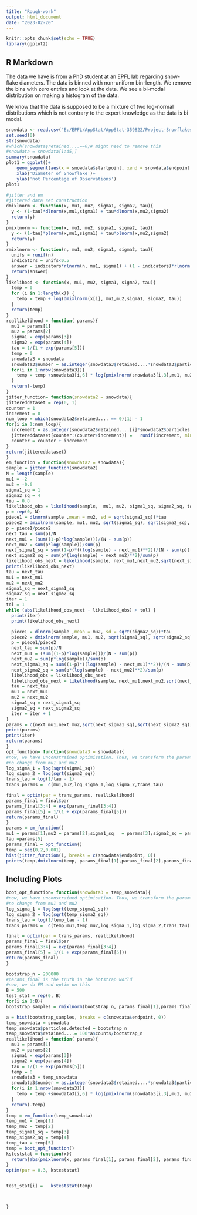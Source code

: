 ```yaml
---
title: "Rough-work"
output: html_document
date: "2023-02-20"
---
```


```r
knitr::opts_chunk$set(echo = TRUE)
library(ggplot2)
```

## R Markdown

The data we have is from a PhD student at an EPFL lab regarding snow-flake diameters. The data is binned with non-uniform bin-length. We remove the bins with zero entries and look at the data. We see a bi-modal distribution on making a histogram of the data.

We know that the data is supposed to be a mixture of two log-normal distributions which is not contrary to the expert knowledge as the data is bi modal.

```r
snowdata <- read.csv("E:/EPFL/AppStat/AppStat-359822/Project-Snowflakes/1_snow_particles.csv")
set.seed(0)
str(snowdata)
#which(snowdata$retained....==0)# might need to remove this
#snowdata = snowdata[1:45,]
summary(snowdata)
plot1 = ggplot()+
    geom_segment(aes(x = snowdata$startpoint, xend = snowdata$endpoint, y = snowdata$retained..../100, yend = snowdata$retained..../100))+ 
    xlab('Diameter of Snowflake')+
    ylab('not Percentage of Observations')
plot1
```

```r
#jitter and em
#jittered data set construction
dmixlnorm <- function(x, mu1, mu2, sigma1, sigma2, tau){
  y <- (1-tau)*dlnorm(x,mu1,sigma1) + tau*dlnorm(x,mu2,sigma2)
  return(y)
}
pmixlnorm <- function(x, mu1, mu2, sigma1, sigma2, tau){
  y <- (1-tau)*plnorm(x,mu1,sigma1) + tau*plnorm(x,mu2,sigma2)
  return(y)
}
rmixlnorm <- function(n, mu1, mu2, sigma1, sigma2, tau){
  unifs = runif(n)
  indicators = unifs<0.5
  answer = indicators*rlnorm(n, mu1, sigma1) + (1 - indicators)*rlnorm(n, mu2, sigma2)
  return(answer)
}
likelihood <- function(x, mu1, mu2, sigma1, sigma2, tau){
  temp = 0
  for (i in 1:length(x)) {
    temp = temp + log(dmixlnorm(x[i], mu1,mu2,sigma1, sigma2, tau))
  }
  return(temp)
}
reallikelihood = function( params){
  mu1 = params[1]
  mu2 = params[2]
  sigma1 = exp(params[3])
  sigma2 = exp(params[4])
  tau = 1/(1 + exp(params[5]))
  temp = 0
  snowdata3 = snowdata
  snowdata3$number = as.integer(snowdata3$retained....*snowdata3$particles.detected/100)
  for(i in 1:nrow(snowdata3)){
    temp = temp +snowdata3[i,6] * log(pmixlnorm(snowdata3[i,3],mu1, mu2, sigma1, sigma2, tau) - pmixlnorm(snowdata3[i,2], mu1, mu2, sigma1, sigma2, tau))
  }
  return(-temp)
}
jitter_function= function(snowdata2 = snowdata){
jittereddataset = rep(0, 1)
counter = 1
increment = 0
num_loop = which(snowdata2$retained.... == 0)[1] - 1
for(i in 1:num_loop){
  increment = as.integer(snowdata2$retained....[i]*snowdata2$particles.detected[i]/100)
  jittereddataset[counter:(counter+increment)] =   runif(increment, min = snowdata2$startpoint[i], max = snowdata2$endpoint[i])
  counter = counter + increment
}
return(jittereddataset)
}
em_function = function(snowdata2 = snowdata){
sample = jitter_function(snowdata2)
N = length(sample)
mu1 = -2
mu2 = -0.6
sigma1_sq = 1
sigma2_sq = 4
tau = 0.8
likelihood_obs = likelihood(sample,  mu1, mu2, sigma1_sq, sigma2_sq, tau)
p = rep(0, N)
piece1 = dlnorm(sample ,mean = mu2, sd = sqrt(sigma2_sq))*tau
piece2 = dmixlnorm(sample, mu1, mu2, sqrt(sigma1_sq), sqrt(sigma2_sq), tau)
p = piece1/piece2
next_tau = sum(p)/N
next_mu1 = (sum((1-p)*log(sample)))/(N - sum(p))
next_mu2 = sum(p*log(sample))/sum(p)
next_sigma1_sq = sum((1-p)*((log(sample) - next_mu1)**2))/(N - sum(p))
next_sigma2_sq = sum(p*(log(sample) - next_mu2)**2)/sum(p)
likelihood_obs_next = likelihood(sample, next_mu1,next_mu2,sqrt(next_sigma1_sq),sqrt(next_sigma2_sq),next_tau)
print(likelihood_obs_next)
tau = next_tau
mu1 = next_mu1
mu2 = next_mu2
sigma1_sq = next_sigma1_sq
sigma2_sq = next_sigma2_sq
iter = 1
tol = 1
while (abs(likelihood_obs_next - likelihood_obs) > tol) {
  print(iter)
  print(likelihood_obs_next)

  piece1 = dlnorm(sample ,mean = mu2, sd = sqrt(sigma2_sq))*tau
  piece2 = dmixlnorm(sample, mu1, mu2, sqrt(sigma1_sq), sqrt(sigma2_sq), tau)
  p = piece1/piece2
  next_tau = sum(p)/N
  next_mu1 = (sum((1-p)*log(sample)))/(N - sum(p))
  next_mu2 = sum(p*log(sample))/sum(p)
  next_sigma1_sq = sum((1-p)*((log(sample) - next_mu1)**2))/(N - sum(p))
  next_sigma2_sq = sum(p*(log(sample) - next_mu2)**2)/sum(p)
  likelihood_obs = likelihood_obs_next
  likelihood_obs_next = likelihood(sample, next_mu1,next_mu2,sqrt(next_sigma1_sq),sqrt(next_sigma2_sq),next_tau)
  tau = next_tau
  mu1 = next_mu1
  mu2 = next_mu2
  sigma1_sq = next_sigma1_sq
  sigma2_sq = next_sigma2_sq
  iter = iter + 1
}
params = c(next_mu1,next_mu2,sqrt(next_sigma1_sq),sqrt(next_sigma2_sq),next_tau)
print(params)
print(iter)
return(params)
}
opt_function= function(snowdata3 = snowdata){
#now, we have unconstrained optimisation. Thus, we transform the paramters so that they are on the real line.
#no change from mu1 and mu2
log_sigma_1 = log(sqrt(sigma1_sq))
log_sigma_2 = log(sqrt(sigma2_sq))
trans_tau = log(1/tau - 1)
trans_params =  c(mu1,mu2,log_sigma_1,log_sigma_2,trans_tau)

final = optim(par = trans_params, reallikelihood)
params_final = final$par
params_final[3:4] = exp(params_final[3:4])
params_final[5] = 1/(1 + exp(params_final[5]))
return(params_final)
}
params = em_function()
mu1 = params[1];mu2 = params[2];sigma1_sq   = params[3];sigma2_sq = params[4]
tau =params[5]
params_final = opt_function()
temp = seq(0,2,0.001)
hist(jitter_function(), breaks = c(snowdata$endpoint, 0))
points(temp,dmixlnorm(temp, params_final[1],params_final[2],params_final[3], params_final[4], 1 - params_final[5]))
```

## Including Plots

```r
boot_opt_function= function(snowdata3 = temp_snowdata){
#now, we have unconstrained optimisation. Thus, we transform the paramters so that they are on the real line.
#no change from mu1 and mu2
log_sigma_1 = log(sqrt(temp_sigma1_sq))
log_sigma_2 = log(sqrt(temp_sigma2_sq))
trans_tau = log(1/temp_tau - 1)
trans_params =  c(temp_mu1,temp_mu2,log_sigma_1,log_sigma_2,trans_tau)

final = optim(par = trans_params, reallikelihood)
params_final = final$par
params_final[3:4] = exp(params_final[3:4])
params_final[5] = 1/(1 + exp(params_final[5]))
return(params_final)
}

bootstrap_n = 200000
#params_final is the truth in the botstrap world
#now, we do EM and optim on this
B = 500
test_stat = rep(0, B)
for(i in 1:B){
bootstrap_samples = rmixlnorm(bootstrap_n, params_final[1],params_final[2],params_final[3], params_final[4], 1 - params_final[5])

a = hist(bootstrap_samples, breaks = c(snowdata$endpoint, 0))
temp_snowdata = snowdata
temp_snowdata$particles.detected = bootstrap_n
temp_snowdata$retained....= 100*a$counts/bootstrap_n
reallikelihood = function( params){
  mu1 = params[1]
  mu2 = params[2]
  sigma1 = exp(params[3])
  sigma2 = exp(params[4])
  tau = 1/(1 + exp(params[5]))
  temp = 0
  snowdata3 = temp_snowdata
  snowdata3$number = as.integer(snowdata3$retained....*snowdata3$particles.detected/100)
  for(i in 1:nrow(snowdata3)){
    temp = temp +snowdata3[i,6] * log(pmixlnorm(snowdata3[i,3],mu1, mu2, sigma1, sigma2, tau) - pmixlnorm(snowdata3[i,2], mu1, mu2, sigma1, sigma2, tau))
  }
  return(-temp)
}
temp = em_function(temp_snowdata)
temp_mu1 = temp[1]
temp_mu2 = temp[2]
temp_sigma1_sq = temp[3]
temp_sigma2_sq = temp[4]
temp_tau = temp[5]
temp = boot_opt_function()
ksteststat = function(x){
  return(abs(pmixlnorm(x, params_final[1], params_final[2], params_final[3], params_final[4], 1 - params_final[5]) - pmixlnorm(x, temp[1], temp[2], temp[3], temp[4], 1 - temp[5])))
}
optim(par = 0.3, ksteststat)


test_stat[i] =   ksteststat(temp)



}




```
